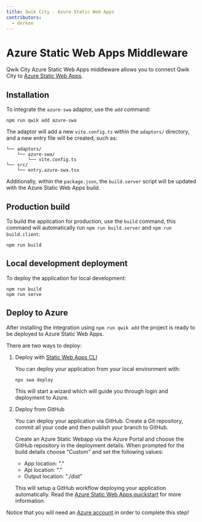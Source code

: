 ```yaml
---
title: Qwik City - Azure Static Web Apps
contributors:
  - derkoe
---
```


# Azure Static Web Apps Middleware

Qwik City Azure Static Web Apps middleware allows you to connect Qwik City to [Azure Static Web Apps](https://learn.microsoft.com/azure/static-web-apps/).

## Installation

To integrate the `azure-swa` adaptor, use the `add` command:

```shell
npm run qwik add azure-swa
```

The adaptor will add a new `vite.config.ts` within the `adaptors/` directory, and a new entry file will be created, such as:

```
└── adaptors/
    └── azure-swa/
        └── vite.config.ts
└── src/
    └── entry.azure-swa.tsx
```

Additionally, within the `package.json`, the `build.server` script will be updated with the Azure Static Web Apps build.

## Production build

To build the application for production, use the `build` command, this command will automatically run `npm run build.server` and `npm run build.client`:

```shell
npm run build
```

## Local development deployment

To deploy the application for local development:

```shell
npm run build
npm run serve
```

## Deploy to Azure

After installing the integration using `npm run qwik add` the project is ready to be deployed to Azure Static Web Apps.

There are two ways to deploy:

1. Deploy with [Static Web Apps CLI](https://azure.github.io/static-web-apps-cli/)  
   
   You can deploy your application from your local environment with:

    ```shell
    npx swa deploy
    ```

    This will start a wizard which will guide you through login and deployment to Azure.

2. Deploy from GitHub

   You can deploy your application via GitHub. Create a Git repository, commit all your code and then publish your branch to GitHub.
   
   Create an Azure Static Webapp via the Azure Portal and choose the GitHub repository in the deployment details. When prompted for the build details choose "Custom" and set the following values:

   * App location: "."
   * Api location: "."
   * Output location: "./dist"

   This will setup a GitHub workflow deploying your application automatically. Read the [Azure Static Web Apps quickstart](https://learn.microsoft.com/azure/static-web-apps/get-started-portal?pivots=github) for more information.


Notice that you will need an [Azure account](https://signup.azure.com/) in order to complete this step!
